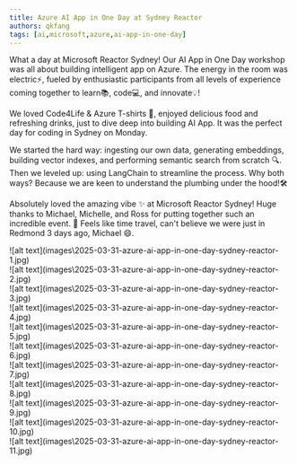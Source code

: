 ```yaml
---
title: Azure AI App in One Day at Sydney Reactor
authors: qkfang
tags: [ai,microsoft,azure,ai-app-in-one-day]
---
```


What a day at Microsoft Reactor Sydney! Our AI App in One Day workshop was all about building intelligent app on Azure. The energy in the room was electric⚡️, fueled by enthusiastic participants from all levels of experience coming together to learn📚, code💻, and innovate💡!

We loved Code4Life & Azure T-shirts 👕, enjoyed delicious food and refreshing drinks, just to dive deep into building AI App. It was the perfect day for coding in Sydney on Monday.

We started the hard way: ingesting our own data, generating embeddings, building vector indexes, and performing semantic search from scratch 🔍. Then we leveled up: using LangChain to streamline the process. Why both ways? Because we are keen to understand the plumbing under the hood!🛠️

Absolutely loved the amazing vibe ✨ at Microsoft Reactor Sydney! Huge thanks to Michael, Michelle, and Ross for putting together such an incredible event. 🙌 Feels like time travel, can't believe we were just in Redmond 3 days ago, Michael 😄.


<div className="img-grid">
    <div className="img-item">![alt text](images\2025-03-31-azure-ai-app-in-one-day-sydney-reactor-1.jpg)</div>
    <div className="img-item">![alt text](images\2025-03-31-azure-ai-app-in-one-day-sydney-reactor-2.jpg)</div>
    <div className="img-item">![alt text](images\2025-03-31-azure-ai-app-in-one-day-sydney-reactor-3.jpg)</div>
    <div className="img-item">![alt text](images\2025-03-31-azure-ai-app-in-one-day-sydney-reactor-4.jpg)</div>
    <div className="img-item">![alt text](images\2025-03-31-azure-ai-app-in-one-day-sydney-reactor-5.jpg)</div>
    <div className="img-item">![alt text](images\2025-03-31-azure-ai-app-in-one-day-sydney-reactor-6.jpg)</div>
    <div className="img-item">![alt text](images\2025-03-31-azure-ai-app-in-one-day-sydney-reactor-7.jpg)</div>
    <div className="img-item">![alt text](images\2025-03-31-azure-ai-app-in-one-day-sydney-reactor-8.jpg)</div>
    <div className="img-item">![alt text](images\2025-03-31-azure-ai-app-in-one-day-sydney-reactor-9.jpg)</div>
    <div className="img-item">![alt text](images\2025-03-31-azure-ai-app-in-one-day-sydney-reactor-10.jpg)</div>
    <div className="img-item">![alt text](images\2025-03-31-azure-ai-app-in-one-day-sydney-reactor-11.jpg)</div>
</div>


















